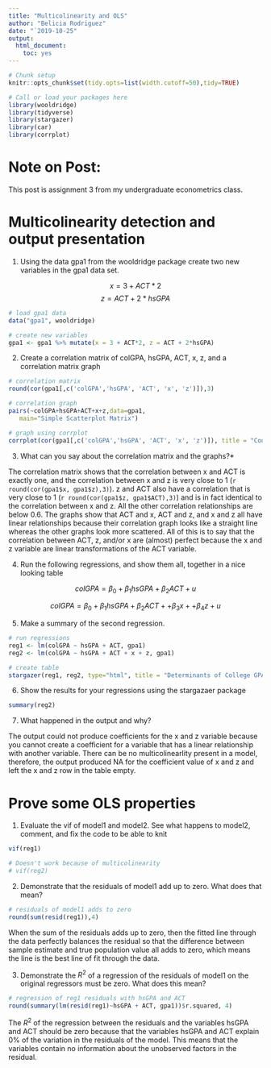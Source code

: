 ```yaml
---
title: "Multicolinearity and OLS"
author: "Belicia Rodriguez"
date: "`2019-10-25"
output: 
  html_document: 
    toc: yes
---
```


```r
# Chunk setup
knitr::opts_chunk$set(tidy.opts=list(width.cutoff=50),tidy=TRUE)

# Call or load your packages here
library(wooldridge)
library(tidyverse)
library(stargazer)
library(car)
library(corrplot)
```

# Note on Post:

This post is assignment 3 from my undergraduate econometrics class.

# Multicolinearity detection and output presentation

(1) Using the data gpa1 from the wooldridge package create two new variables in the gpa1 data set.

$$x = 3+ ACT*2$$
$$z=ACT+2*hsGPA$$

```r
# load gpa1 data
data("gpa1", wooldridge)

# create new variables
gpa1 <- gpa1 %>% mutate(x = 3 + ACT*2, z = ACT + 2*hsGPA)
```

(2) Create a correlation matrix of colGPA, hsGPA, ACT, x, z, and a correlation matrix graph

```r
# correlation matrix
round(cor(gpa1[,c('colGPA','hsGPA', 'ACT', 'x', 'z')]),3)

# correlation graph
pairs(~colGPA+hsGPA+ACT+x+z,data=gpa1, 
   main="Simple Scatterplot Matrix")

# graph using corrplot
corrplot(cor(gpa1[,c('colGPA','hsGPA', 'ACT', 'x', 'z')]), title = "Cooler Correlation Graph", type = "lower", tl.cex = 3/4, mar =c(1,1,1,1))
```

(3) What can you say about the correlation matrix and the graphs?*

The correlation matrix shows that the correlation between x and ACT is exactly one, and the correlation between x and z is very close to 1 (`r round(cor(gpa1$x, gpa1$z),3)`). z and ACT also have a correlation that is very close to 1 (`r round(cor(gpa1$z, gpa1$ACT),3)`) and is in fact identical to the correlation between x and z. All the other correlation relationships are below 0.6. The graphs show that ACT and x, ACT and z, and x and z all have linear relationships because their correlation graph looks like a straight line whereas the other graphs look more scattered. All of this is to say that the correlation between ACT, z, and/or x are (almost) perfect because the x and z variable are linear transformations of the ACT variable.

(4) Run the following regressions, and show them all, together in a nice looking table  

$$colGPA=\beta_0 + \beta_1hsGPA + \beta_2ACT + u $$

$$colGPA=\beta_0 + \beta_1hsGPA + \beta_2ACT + + \beta_3x + + \beta_4z + u $$

(5) Make a summary of the second regression.

```r
# run regressions
reg1 <- lm(colGPA ~ hsGPA + ACT, gpa1)
reg2 <- lm(colGPA ~ hsGPA + ACT + x + z, gpa1)

# create table
stargazer(reg1, reg2, type="html", title = "Determinants of College GPA", dep.var.caption = "College GPA", dep.var.labels = "Previous Academics", column.labels = c("Basic Model", "Model with multicolinearity"))
```

(6) Show the results for your regressions using the stargazaer package

```r
summary(reg2)
```

(7) What happened in the output and why?

The output could not produce coefficients for the x and z variable because you cannot create a coefficient for a variable that has a linear relationship with another variable. There can be no multicolinearlity present in a model, therefore, the output produced NA for the coefficient value of x and z and left the x and z row in the table empty.

# Prove some OLS properties 

(1) Evaluate the vif of model1 and model2. See what happens to model2, comment, and fix the code to be able to knit

```r
vif(reg1)

# Doesn't work because of multicolinearity
# vif(reg2)
```

(2) Demonstrate that the residuals of model1 add up to zero. What does that mean?

```r
# residuals of model1 adds to zero
round(sum(resid(reg1)),4)

```

When the sum of the residuals adds up to zero, then the fitted line through the data perfectly balances the residual so that the difference between sample estimate and true population value all adds to zero, which means the line is the best line of fit through the data.

(3) Demonstrate the $R^2$ of a regression of the residuals of model1 on the original regressors must be zero. What does this mean?

```r
# regression of reg1 residuals with hsGPA and ACT
round(summary(lm(resid(reg1)~hsGPA + ACT, gpa1))$r.squared, 4)

```

The $R^2$ of the regression between the residuals and the variables hsGPA and ACT should be zero because that the variables hsGPA and ACT explain 0% of the variation in the residuals of the model. This means that the variables contain no information about the unobserved factors in the residual.
